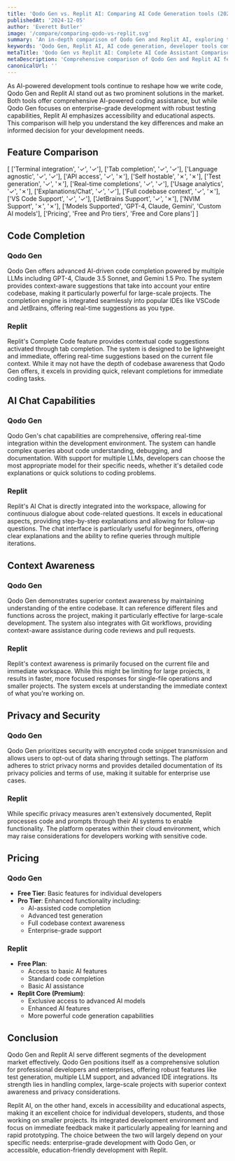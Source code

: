 ```yaml
---
title: 'Qodo Gen vs. Replit AI: Comparing AI Code Generation tools (2025)'
publishedAt: '2024-12-05'
author: 'Everett Butler'
image: '/compare/comparing-qodo-vs-replit.svg'
summary: 'An in-depth comparison of Qodo Gen and Replit AI, exploring their features, capabilities, and pricing to help developers choose the right AI coding assistant.'
keywords: 'Qodo Gen, Replit AI, AI code generation, developer tools comparison, coding assistant, AI programming tools, code completion, test generation'
metaTitle: 'Qodo Gen vs Replit AI: Complete AI Code Assistant Comparison (2025)'
metaDescription: 'Comprehensive comparison of Qodo Gen and Replit AI features, pricing, and capabilities to help developers choose the best AI coding assistant for their needs.'
canonicalUrl: ''
---
```


As AI-powered development tools continue to reshape how we write code, Qodo Gen and Replit AI stand out as two prominent solutions in the market. Both tools offer comprehensive AI-powered coding assistance, but while Qodo Gen focuses on enterprise-grade development with robust testing capabilities, Replit AI emphasizes accessibility and educational aspects. This comparison will help you understand the key differences and make an informed decision for your development needs.

## Feature Comparison

[
    ['Terminal integration', '✓', '✓'],
    ['Tab completion', '✓', '✓'],
    ['Language agnostic', '✓', '✓'],
    ['API access', '✓', '✗'],
    ['Self hostable', '✗', '✗'],
    ['Test generation', '✓', '✗'],
    ['Real-time completions', '✓', '✓'],
    ['Usage analytics', '✓', '✗'],
    ['Explanations/Chat', '✓', '✓'],
    ['Full codebase context', '✓', '✗'],
    ['VS Code Support', '✓', '✓'],
    ['JetBrains Support', '✓', '✗'],
    ['NVIM Support', '✗', '✗'],
    ['Models Supported', 'GPT-4, Claude, Gemini', 'Custom AI models'],
    ['Pricing', 'Free and Pro tiers', 'Free and Core plans']
]

## Code Completion

### Qodo Gen
Qodo Gen offers advanced AI-driven code completion powered by multiple LLMs including GPT-4, Claude 3.5 Sonnet, and Gemini 1.5 Pro. The system provides context-aware suggestions that take into account your entire codebase, making it particularly powerful for large-scale projects. The completion engine is integrated seamlessly into popular IDEs like VSCode and JetBrains, offering real-time suggestions as you type.

### Replit
Replit's Complete Code feature provides contextual code suggestions activated through tab completion. The system is designed to be lightweight and immediate, offering real-time suggestions based on the current file context. While it may not have the depth of codebase awareness that Qodo Gen offers, it excels in providing quick, relevant completions for immediate coding tasks.

## AI Chat Capabilities

### Qodo Gen
Qodo Gen's chat capabilities are comprehensive, offering real-time integration within the development environment. The system can handle complex queries about code understanding, debugging, and documentation. With support for multiple LLMs, developers can choose the most appropriate model for their specific needs, whether it's detailed code explanations or quick solutions to coding problems.

### Replit
Replit's AI Chat is directly integrated into the workspace, allowing for continuous dialogue about code-related questions. It excels in educational aspects, providing step-by-step explanations and allowing for follow-up questions. The chat interface is particularly useful for beginners, offering clear explanations and the ability to refine queries through multiple iterations.

## Context Awareness

### Qodo Gen
Qodo Gen demonstrates superior context awareness by maintaining understanding of the entire codebase. It can reference different files and functions across the project, making it particularly effective for large-scale development. The system also integrates with Git workflows, providing context-aware assistance during code reviews and pull requests.

### Replit
Replit's context awareness is primarily focused on the current file and immediate workspace. While this might be limiting for large projects, it results in faster, more focused responses for single-file operations and smaller projects. The system excels at understanding the immediate context of what you're working on.

## Privacy and Security

### Qodo Gen
Qodo Gen prioritizes security with encrypted code snippet transmission and allows users to opt-out of data sharing through settings. The platform adheres to strict privacy norms and provides detailed documentation of its privacy policies and terms of use, making it suitable for enterprise use cases.

### Replit
While specific privacy measures aren't extensively documented, Replit processes code and prompts through their AI systems to enable functionality. The platform operates within their cloud environment, which may raise considerations for developers working with sensitive code.

## Pricing

### Qodo Gen
- **Free Tier**: Basic features for individual developers
- **Pro Tier**: Enhanced functionality including:
  - AI-assisted code completion
  - Advanced test generation
  - Full codebase context awareness
  - Enterprise-grade support

### Replit
- **Free Plan**:
  - Access to basic AI features
  - Standard code completion
  - Basic AI assistance
- **Replit Core (Premium)**:
  - Exclusive access to advanced AI models
  - Enhanced AI features
  - More powerful code generation capabilities

## Conclusion

Qodo Gen and Replit AI serve different segments of the development market effectively. Qodo Gen positions itself as a comprehensive solution for professional developers and enterprises, offering robust features like test generation, multiple LLM support, and advanced IDE integrations. Its strength lies in handling complex, large-scale projects with superior context awareness and privacy considerations.

Replit AI, on the other hand, excels in accessibility and educational aspects, making it an excellent choice for individual developers, students, and those working on smaller projects. Its integrated development environment and focus on immediate feedback make it particularly appealing for learning and rapid prototyping. The choice between the two will largely depend on your specific needs: enterprise-grade development with Qodo Gen, or accessible, education-friendly development with Replit.